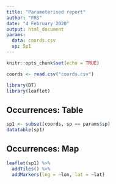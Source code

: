 ---
title: "Parameterised report"
author: "FRS"
date: "4 February 2020"
output: html_document
params:
  data: coords.csv
  sp: Sp1
---

```{r setup, include=FALSE}
knitr::opts_chunk$set(echo = TRUE)
```

```{r}
coords <- read.csv("coords.csv")
```

```{r}
library(DT)
library(leaflet)
```

## Occurrences: Table

```{r}
sp1 <- subset(coords, sp == params$sp)
datatable(sp1)
```


## Occurrences: Map

```{r}
leaflet(sp1) %>%
  addTiles() %>%
  addMarkers(lng = ~lon, lat = ~lat)
```

